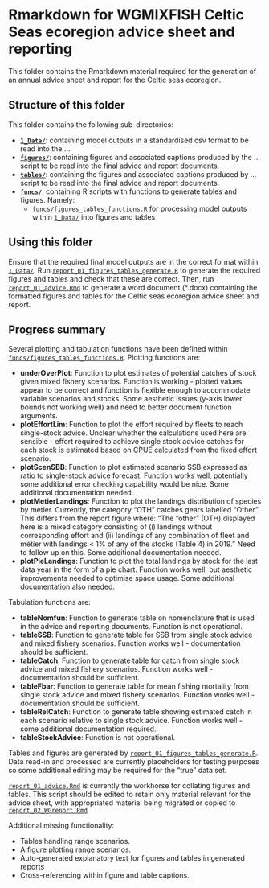 Rmarkdown for WGMIXFISH Celtic Seas ecoregion advice sheet and reporting
========================================================================

This folder contains the Rmarkdown material required for the generation of an annual advice sheet and report for the Celtic seas ecoregion.

Structure of this folder
------------------------

This folder contains the following sub-directories:

 - [**`1_Data/`**](1_Data/): containing model outputs in a standardised csv format to be read into the ...
 - [**`figures/`**](figures/): containing figures and associated captions produced by the ... script to be read into the final advice and report documents.
 - [**`tables/`**](tables/): containing the figures and associated captions produced by ... script to be read into the final advice and report documents.
 - [**`funcs/`**](funcs/): containing R scripts with functions to generate tables and figures. Namely:
   - [`funcs/figures_tables_functions.R`](funcs/figures_tables_functions.R) for processing model outputs within [`1_Data/`](1_Data/) into figures and tables

Using this folder
-----------------

Ensure that the required final model outputs are in the correct format within [`1_Data/`](1_Data/).
Run [`report_01_figures_tables_generate.R`](report_01_figures_tables_generate.R) to generate the required figures and tables and check that these are correct. 
Then, run [`report_01_advice.Rmd`](report_01_advice.Rmd) to generate a word document (*.docx) containing the formatted figures and tables for the Celtic seas ecoregion advice sheet and report.

Progress summary
----------------

Several plotting and tabulation functions have been defined within [`funcs/figures_tables_functions.R`](funcs/figures_tables_functions.R). Plotting functions are:

 - **underOverPlot**: Function to plot estimates of potential catches of stock given mixed fishery scenarios. Function is working - plotted values appear to be correct and function is flexible enough to accommodate variable scenarios and stocks. Some aesthetic issues (y-axis lower bounds not working well) and need to better document function arguments.
 - **plotEffortLim**: Function to plot the effort required by fleets to reach single-stock advice. Unclear whether the calculations used here are sensible - effort required to achieve single stock advice catches for each stock is estimated based on CPUE calculated from the fixed effort scenario.
 - **plotScenSBB**: Function to plot estimated scenario SSB expressed as ratio to single-stock advice forecast. Function works well, potentially some additional error checking capability would be nice. Some additional documentation needed.
 - **plotMetierLandings**: Function to plot the landings distribution of species by metier. Currently, the category "OTH" catches gears labelled "Other". This differs from the report figure where: "The “other” (OTH) displayed here is a mixed category consisting of (i) landings without corresponding effort and (ii) landings of any combination of fleet and métier with landings < 1% of any of the stocks (Table 4) in 2019." Need to follow up on this. Some additional documentation needed.
 - **plotPieLandings**: Function to plot the total landings by stock for the last data year in the form of a pie chart. Function works well, but aesthetic improvements needed to optimise space usage. Some additional documentation also needed.
 
Tabulation functions are:

 - **tableNomfun**: Function to generate table on nomenclature that is used in the advice and reporting documents. Function is not operational.
 - **tableSSB**: Function to generate table for SSB from single stock advice and mixed fishery scenarios. Function works well - documentation should be sufficient.
 - **tableCatch**: Function to generate table for catch from single stock advice and mixed fishery scenarios. Function works well - documentation should be sufficient.
 - **tableFbar**: Function to generate table for mean fishing mortality from single stock advice and mixed fishery scenarios. Function works well - documentation should be sufficient.
 - **tableRelCatch**: Function to generate table showing estimated catch in each scenario relative to single stock advice. Function works well - some additional documentation required.
 - **tableStockAdvice**: Function is not operational.

Tables and figures are generated by [`report_01_figures_tables_generate.R`](report_01_figures_tables_generate.R). Data read-in and processed are currently placeholders for testing purposes so some additional editing may be required for the "true" data set.

[`report_01_advice.Rmd`](report_01_advice.Rmd) is currently the workhorse for collating figures and tables. This script should be edited to retain only material relevant for the advice sheet, with appropriated material being migrated or copied to [`report_02_WGreport.Rmd`](report_02_WGreport.Rmd)

Additional missing functionality:

 - Tables handling range scenarios.
 - A figure plotting range scenarios.
 - Auto-generated explanatory text for figures and tables in generated reports
 - Cross-referencing within figure and table captions.